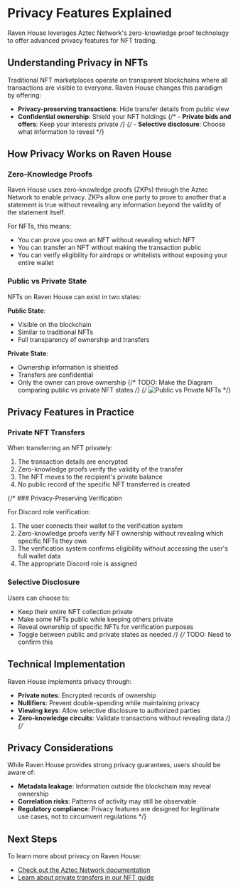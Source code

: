 # Privacy Features Explained

Raven House leverages Aztec Network's zero-knowledge proof technology to offer advanced privacy features for NFT trading.

## Understanding Privacy in NFTs

Traditional NFT marketplaces operate on transparent blockchains where all transactions are visible to everyone. Raven House changes this paradigm by offering:

- **Privacy-preserving transactions**: Hide transfer details from public view
- **Confidential ownership**: Shield your NFT holdings
{/* - **Private bids and offers**: Keep your interests private */}
{/* - **Selective disclosure**: Choose what information to reveal */}
## How Privacy Works on Raven House

### Zero-Knowledge Proofs

Raven House uses zero-knowledge proofs (ZKPs) through the Aztec Network to enable privacy. ZKPs allow one party to prove to another that a statement is true without revealing any information beyond the validity of the statement itself.

For NFTs, this means:

- You can prove you own an NFT without revealing which NFT
- You can transfer an NFT without making the transaction public
- You can verify eligibility for airdrops or whitelists without exposing your entire wallet

### Public vs Private State

NFTs on Raven House can exist in two states:

**Public State**:
- Visible on the blockchain
- Similar to traditional NFTs
- Full transparency of ownership and transfers

**Private State**:
- Ownership information is shielded
- Transfers are confidential
- Only the owner can prove ownership
{/* TODO: Make the Diagram comparing public vs private NFT states */}
{/* ![Public vs Private NFTs](/img/docs/public-private.png) */}

## Privacy Features in Practice

### Private NFT Transfers

When transferring an NFT privately:

1. The transaction details are encrypted
2. Zero-knowledge proofs verify the validity of the transfer
3. The NFT moves to the recipient's private balance
4. No public record of the specific NFT transferred is created

{/* ### Privacy-Preserving Verification

For Discord role verification:

1. The user connects their wallet to the verification system
2. Zero-knowledge proofs verify NFT ownership without revealing which specific NFTs they own
3. The verification system confirms eligibility without accessing the user's full wallet data
4. The appropriate Discord role is assigned

### Selective Disclosure

Users can choose to:

- Keep their entire NFT collection private
- Make some NFTs public while keeping others private
- Reveal ownership of specific NFTs for verification purposes
- Toggle between public and private states as needed */}
{/* 
TODO: Need to confirm this
## Technical Implementation

Raven House implements privacy through:

- **Private notes**: Encrypted records of ownership
- **Nullifiers**: Prevent double-spending while maintaining privacy
- **Viewing keys**: Allow selective disclosure to authorized parties
- **Zero-knowledge circuits**: Validate transactions without revealing data */}
{/* 
## Privacy Considerations

While Raven House provides strong privacy guarantees, users should be aware of:

- **Metadata leakage**: Information outside the blockchain may reveal ownership
- **Correlation risks**: Patterns of activity may still be observable
- **Regulatory compliance**: Privacy features are designed for legitimate use cases, not to circumvent regulations */}

## Next Steps

To learn more about privacy on Raven House:

- [Check out the Aztec Network documentation](/references/aztec)
- [Learn about private transfers in our NFT guide](/guides/nfts)